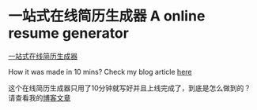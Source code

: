 # 一站式在线简历生成器 A online resume generator
[一站式在线简历生成器](https://resume-pdf.jacklearn.tech/)

How it was made in 10 mins? Check my blog article [here](https://blog.jacklearn.tech/posts/2025-04-25-google-firebase-studio-zero-code-full-stack)

这个在线简历生成器只用了10分钟就写好并且上线完成了，到底是怎么做到的？请查看我的[博客文章](https://blog.jacklearn.tech/posts/2025-04-25-google-firebase-studio-zero-code-full-stack)